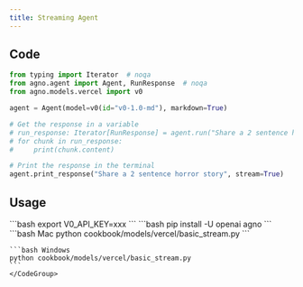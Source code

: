 ```yaml
---
title: Streaming Agent
---
```


## Code

```python cookbook/models/vercel/basic_stream.py
from typing import Iterator  # noqa
from agno.agent import Agent, RunResponse  # noqa
from agno.models.vercel import v0

agent = Agent(model=v0(id="v0-1.0-md"), markdown=True)

# Get the response in a variable
# run_response: Iterator[RunResponse] = agent.run("Share a 2 sentence horror story", stream=True)
# for chunk in run_response:
#     print(chunk.content)

# Print the response in the terminal
agent.print_response("Share a 2 sentence horror story", stream=True)
```

## Usage

<Steps>
  <Snippet file="create-venv-step.mdx" />

  <Step title="Set your API key">
    ```bash
    export V0_API_KEY=xxx
    ```
  </Step>

  <Step title="Install libraries">
    ```bash
    pip install -U openai agno
    ```
  </Step>

  <Step title="Run Agent">
    <CodeGroup>
    ```bash Mac
    python cookbook/models/vercel/basic_stream.py
    ```

    ```bash Windows
    python cookbook/models/vercel/basic_stream.py
    ```
    </CodeGroup>
  </Step>
</Steps>